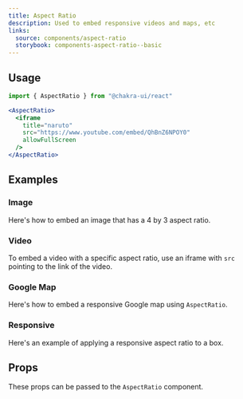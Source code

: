 ```yaml
---
title: Aspect Ratio
description: Used to embed responsive videos and maps, etc
links:
  source: components/aspect-ratio
  storybook: components-aspect-ratio--basic
---
```


<ExampleTabs name="aspect-ratio-basic" />

## Usage

```jsx
import { AspectRatio } from "@chakra-ui/react"
```

```jsx
<AspectRatio>
  <iframe
    title="naruto"
    src="https://www.youtube.com/embed/QhBnZ6NPOY0"
    allowFullScreen
  />
</AspectRatio>
```

## Examples

### Image

Here's how to embed an image that has a 4 by 3 aspect ratio.

<ExampleTabs name="aspect-ratio-with-image" />

### Video

To embed a video with a specific aspect ratio, use an iframe with `src` pointing
to the link of the video.

<ExampleTabs name="aspect-ratio-with-video" />

### Google Map

Here's how to embed a responsive Google map using `AspectRatio`.

<ExampleTabs name="aspect-ratio-with-map" />

### Responsive

Here's an example of applying a responsive aspect ratio to a box.

<ExampleTabs name="aspect-ratio-responsive" />

## Props

These props can be passed to the `AspectRatio` component.

<PropTable component="AspectRatio" part="AspectRatio" />
